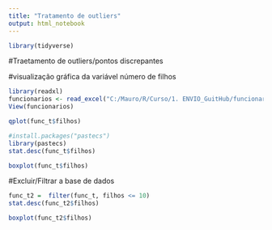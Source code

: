 ---
title: "Tratamento de outliers"
output: html_notebook
---

```{r}
library(tidyverse)
```

#Traetamento de outliers/pontos discrepantes

#visualização gráfica da variável número de filhos


```{r}
library(readxl)
funcionarios <- read_excel("C:/Mauro/R/Curso/1. ENVIO_GuitHub/funcionarios.xlsx")
View(funcionarios)
```

```{r}
qplot(func_t$filhos)
```
```{r}
#install.packages("pastecs")
library(pastecs) 
stat.desc(func_t$filhos)
```

```{r}
boxplot(func_t$filhos)
```

#Excluir/Filtrar a base de dados
```{r}
func_t2 =  filter(func_t, filhos <= 10)
stat.desc(func_t2$filhos)
```

```{r}
boxplot(func_t2$filhos)
```








